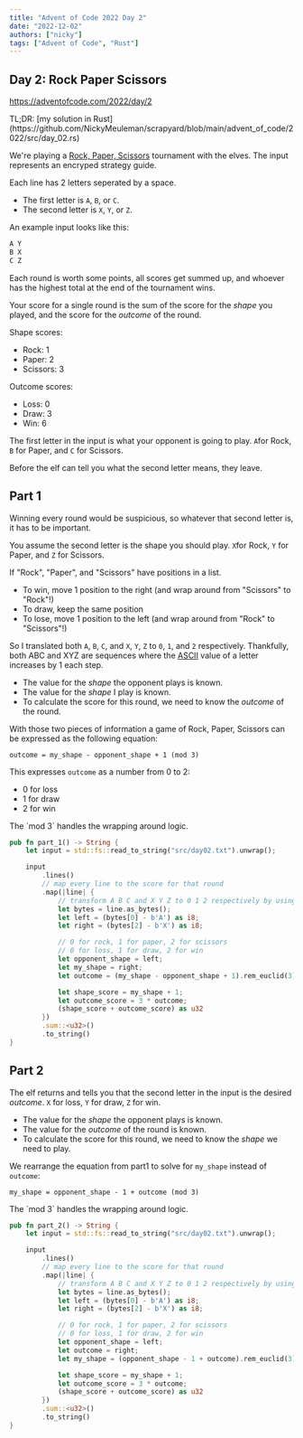 ```yaml
---
title: "Advent of Code 2022 Day 2"
date: "2022-12-02"
authors: ["nicky"]
tags: ["Advent of Code", "Rust"]
---
```


## Day 2: Rock Paper Scissors

https://adventofcode.com/2022/day/2

<Aside>
TL;DR: [my solution in Rust](https://github.com/NickyMeuleman/scrapyard/blob/main/advent_of_code/2022/src/day_02.rs)
</Aside>

We're playing a [Rock, Paper, Scissors](https://en.wikipedia.org/wiki/Rock_paper_scissors) tournament with the elves.
The input represents an encryped strategy guide.

Each line has 2 letters seperated by a space.

- The first letter is `A`, `B`, or `C`.
- The second letter is `X`, `Y`, or `Z`.

An example input looks like this:

```txt title=input.txt
A Y
B X
C Z
```

Each round is worth some points, all scores get summed up, and whoever has the highest total at the end of the tournament wins.

Your score for a single round is the sum of the score for the _shape_ you played, and the score for the _outcome_ of the round.

Shape scores:
- Rock: 1
- Paper: 2
- Scissors: 3

Outcome scores:
- Loss: 0
- Draw: 3
- Win: 6

The first letter in the input is what your opponent is going to play.
`A`for Rock, `B` for Paper, and `C` for Scissors.

Before the elf can tell you what the second letter means, they leave.

## Part 1

Winning every round would be suspicious, so whatever that second letter is, it has to be important.

You assume the second letter is the shape you should play.
`X`for Rock, `Y` for Paper, and `Z` for Scissors.

If "Rock", "Paper", and "Scissors" have positions in a list.

- To win, move 1 position to the right (and wrap around from "Scissors" to "Rock"!)
- To draw, keep the same position
- To lose, move 1 position to the left (and wrap around from "Rock" to "Scissors"!)

So I translated both `A`, `B`, `C`, and `X`, `Y`, `Z` to `0`, `1`, and `2` respectively.
Thankfully, both ABC and XYZ are sequences where the [ASCII](https://en.wikipedia.org/wiki/ASCII) value of a letter increases by 1 each step.

- The value for the _shape_ the opponent plays is known.
- The value for the _shape_ I play is known.
- To calculate the score for this round, we need to know the _outcome_ of the round.

With those two pieces of information a game of Rock, Paper, Scissors can be expressed as the following equation:

`outcome = my_shape - opponent_shape + 1 (mod 3)`

This expresses `outcome` as a number from 0 to 2:
- 0 for loss
- 1 for draw
- 2 for win

<Aside variant="info">
The `mod 3` handles the wrapping around logic.
</Aside>

```rust title=day_02.rs
pub fn part_1() -> String {
    let input = std::fs::read_to_string("src/day02.txt").unwrap();

    input
        .lines()
        // map every line to the score for that round
        .map(|line| {
            // transform A B C and X Y Z to 0 1 2 respectively by using their ASCII order
            let bytes = line.as_bytes();
            let left = (bytes[0] - b'A') as i8;
            let right = (bytes[2] - b'X') as i8;

            // 0 for rock, 1 for paper, 2 for scissors
            // 0 for loss, 1 for draw, 2 for win
            let opponent_shape = left;
            let my_shape = right;
            let outcome = (my_shape - opponent_shape + 1).rem_euclid(3);

            let shape_score = my_shape + 1;
            let outcome_score = 3 * outcome;
            (shape_score + outcome_score) as u32
        })
        .sum::<u32>()
        .to_string()
}
```

## Part 2

The elf returns and tells you that the second letter in the input is the desired _outcome_.
`X` for loss, `Y` for draw, `Z` for win.

- The value for the _shape_ the opponent plays is known.
- The value for the _outcome_ of the round is known.
- To calculate the score for this round, we need to know the _shape_ we need to play.

We rearrange the equation from part1 to solve for `my_shape` instead of `outcome`:

`my_shape = opponent_shape - 1 + outcome (mod 3)`

<Aside variant="info">
The `mod 3` handles the wrapping around logic.
</Aside>

```rust title=day_02.rs
pub fn part_2() -> String {
    let input = std::fs::read_to_string("src/day02.txt").unwrap();

    input
        .lines()
        // map every line to the score for that round
        .map(|line| {
            // transform A B C and X Y Z to 0 1 2 respectively by using their ASCII order
            let bytes = line.as_bytes();
            let left = (bytes[0] - b'A') as i8;
            let right = (bytes[2] - b'X') as i8;

            // 0 for rock, 1 for paper, 2 for scissors
            // 0 for loss, 1 for draw, 2 for win
            let opponent_shape = left;
            let outcome = right;
            let my_shape = (opponent_shape - 1 + outcome).rem_euclid(3);

            let shape_score = my_shape + 1;
            let outcome_score = 3 * outcome;
            (shape_score + outcome_score) as u32
        })
        .sum::<u32>()
        .to_string()
}
```